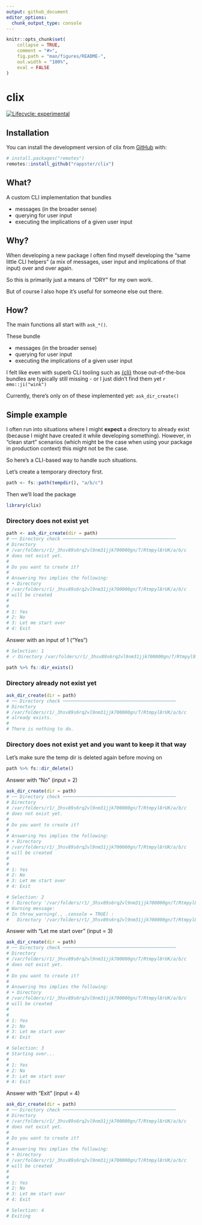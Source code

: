 ```yaml
---
output: github_document
editor_options: 
  chunk_output_type: console
---
```


<!-- README.md is generated from README.Rmd. Please edit that file -->

```r
knitr::opts_chunk$set(
    collapse = TRUE,
    comment = "#>",
    fig.path = "man/figures/README-",
    out.width = "100%",
    eval = FALSE
)
```

# clix

<!-- badges: start -->
[![Lifecycle: experimental](https://img.shields.io/badge/lifecycle-experimental-orange.svg)](https://lifecycle.r-lib.org/articles/stages.html#experimental)
<!-- badges: end -->

## Installation

You can install the development version of clix from [GitHub](https://github.com/) with:

``` r
# install.packages("remotes")
remotes::install_github("rappster/clix")
```

## What?

A custom CLI implementation that bundles 

- messages (in the broader sense)
- querying for user input
- executing the implications of a given user input

## Why?

When developing a new package I often find myself developing the "same little
CLI helpers" (a mix of messages, user input and implications of that input) over
and over again.

So this is primarily just a means of "DRY" for my own work. 

But of course I also hope it's useful for someone else out there.

## How?

The main functions all start with `ask_*()`. 

These bundle

- messages (in the broader sense)
- querying for user input
- executing the implications of a given user input

I felt like even with superb CLI tooling such as
[{cli}](https://cli.r-lib.org/index.html) those out-of-the-box bundles are
typically still missing - or I just didn't find them yet `r emo::ji("wink")`

Currently, there's only on of these implemented yet: `ask_dir_create()`

## Simple example

I often run into situations where I might **expect** a directory to already
exist (because I might have created it while developing something). However, in
"clean start" scenarios (which might be the case when using your package in
production context) this might not be the case.

So here's a CLI-based way to handle such situations.

Let's create a temporary directory first.

```r
path <- fs::path(tempdir(), "a/b/c")
```

Then we'll load the package

```r
library(clix)
```

### Directory does not exist yet

```r
path <- ask_dir_create(dir = path)
# ── Directory check ──────────────────────────────────────────
# Directory
# /var/folders/r1/_3hsv89s6rq2vl9nm31jjk700000gn/T/Rtmpyl8rUK/a/b/c
# does not exist yet.
# 
# Do you want to create it?
# 
# Answering Yes implies the following:
# • Directory
# /var/folders/r1/_3hsv89s6rq2vl9nm31jjk700000gn/T/Rtmpyl8rUK/a/b/c
# will be created
# 
# 
# 1: Yes
# 2: No
# 3: Let me start over
# 4: Exit
```

Answer with an input of 1 ("Yes")

```r
# Selection: 1
# ✓ Directory /var/folders/r1/_3hsv89s6rq2vl9nm31jjk700000gn/T/Rtmpyl8rUK/a/b/c created.

path %>% fs::dir_exists()
```

### Directory already not exist yet

```r
ask_dir_create(dir = path)
# ── Directory check ──────────────────────────────────────────
# Directory
# /var/folders/r1/_3hsv89s6rq2vl9nm31jjk700000gn/T/Rtmpyl8rUK/a/b/c
# already exists.
# 
# There is nothing to do.
```

### Directory does not exist yet and you want to keep it that way

Let's make sure the temp dir is deleted again before moving on

```r
path %>% fs::dir_delete()
```

Answer with "No" (input = 2)

```r
ask_dir_create(dir = path)
# ── Directory check ──────────────────────────────────────────
# Directory
# /var/folders/r1/_3hsv89s6rq2vl9nm31jjk700000gn/T/Rtmpyl8rUK/a/b/c
# does not exist yet.
# 
# Do you want to create it?
# 
# Answering Yes implies the following:
# • Directory
# /var/folders/r1/_3hsv89s6rq2vl9nm31jjk700000gn/T/Rtmpyl8rUK/a/b/c
# will be created
# 
# 
# 1: Yes
# 2: No
# 3: Let me start over
# 4: Exit
```

```r
# Selection: 2
# ! Directory '/var/folders/r1/_3hsv89s6rq2vl9nm31jjk700000gn/T/Rtmpyl8rUK/a/b/c' was not created
# Warning message:
# In throw_warning(., .console = TRUE) :
#   Directory '/var/folders/r1/_3hsv89s6rq2vl9nm31jjk700000gn/T/Rtmpyl8rUK/a/b/c' was not created
```

Answer with "Let me start over" (input = 3)

```r
ask_dir_create(dir = path)
# ── Directory check ──────────────────────────────────────────
# Directory
# /var/folders/r1/_3hsv89s6rq2vl9nm31jjk700000gn/T/Rtmpyl8rUK/a/b/c
# does not exist yet.
# 
# Do you want to create it?
# 
# Answering Yes implies the following:
# • Directory
# /var/folders/r1/_3hsv89s6rq2vl9nm31jjk700000gn/T/Rtmpyl8rUK/a/b/c
# will be created
# 
# 
# 1: Yes
# 2: No
# 3: Let me start over
# 4: Exit
```

```r
# Selection: 3
# Starting over...
#  
# 1: Yes
# 2: No
# 3: Let me start over
# 4: Exit
```

Answer with "Exit" (input = 4)

```r
ask_dir_create(dir = path)
# ── Directory check ──────────────────────────────────────────
# Directory
# /var/folders/r1/_3hsv89s6rq2vl9nm31jjk700000gn/T/Rtmpyl8rUK/a/b/c
# does not exist yet.
# 
# Do you want to create it?
# 
# Answering Yes implies the following:
# • Directory
# /var/folders/r1/_3hsv89s6rq2vl9nm31jjk700000gn/T/Rtmpyl8rUK/a/b/c
# will be created
# 
# 
# 1: Yes
# 2: No
# 3: Let me start over
# 4: Exit
```

```r
# Selection: 4
# Exiting
```
